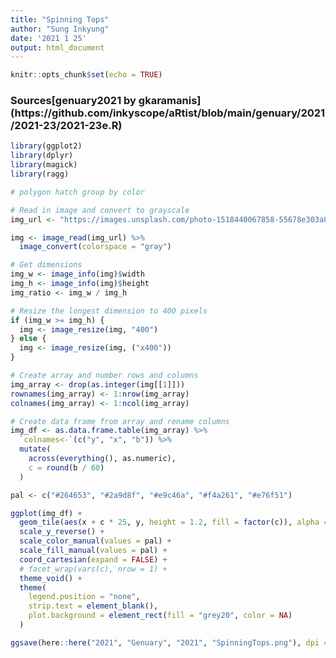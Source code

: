 ```yaml
---
title: "Spinning Tops"
author: "Sung Inkyung"
date: '2021 1 25'
output: html_document
---
```


```r
knitr::opts_chunk$set(echo = TRUE)
```
### Sources[genuary2021 by gkaramanis] (https://github.com/inkyscope/aRtist/blob/main/genuary/2021/2021-23/2021-23e.R)
```r
library(ggplot2)
library(dplyr)
library(magick)
library(ragg)
```


```r
# polygon hatch group by color

# Read in image and convert to grayscale
img_url <- "https://images.unsplash.com/photo-1518440067858-55678e303a04?ixid=MXwxMjA3fDB8MHxzZWFyY2h8Nnx8a25pdHRpbmclMjBwYXR0ZXJufGVufDB8fDB8&ixlib=rb-1.2.1&auto=format&fit=crop&w=1400&q=60"

img <- image_read(img_url) %>%
  image_convert(colorspace = "gray")

# Get dimensions
img_w <- image_info(img)$width
img_h <- image_info(img)$height
img_ratio <- img_w / img_h

# Resize the longest dimension to 400 pixels
if (img_w >= img_h) {
  img <- image_resize(img, "400")
} else {
  img <- image_resize(img, ("x400"))
}

# Create array and number rows and columns
img_array <- drop(as.integer(img[[1]]))
rownames(img_array) <- 1:nrow(img_array)
colnames(img_array) <- 1:ncol(img_array)

# Create data frame from array and rename columns
img_df <- as.data.frame.table(img_array) %>% 
  `colnames<-`(c("y", "x", "b")) %>% 
  mutate(
    across(everything(), as.numeric),
    c = round(b / 60)
  )

pal <- c("#264653", "#2a9d8f", "#e9c46a", "#f4a261", "#e76f51")

ggplot(img_df) +
  geom_tile(aes(x + c * 25, y, height = 1.2, fill = factor(c)), alpha = 1) +
  scale_y_reverse() +
  scale_color_manual(values = pal) +
  scale_fill_manual(values = pal) +
  coord_cartesian(expand = FALSE) +
  # facet_wrap(vars(c), nrow = 1) +
  theme_void() +
  theme(
    legend.position = "none",
    strip.text = element_blank(),
    plot.background = element_rect(fill = "grey20", color = NA)
  ) 

ggsave(here::here("2021", "Genuary", "2021", "SpinningTops.png"), dpi = 320, width = 17.5, height = 15, units = "cm")

```
